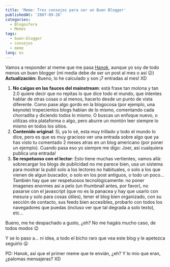 ```yaml
---
title: 'Meme: Tres consejos para ser un Buen Blogger'
publishedAt: '2007-09-26'
categories:
  - Blogosfera
  - Memes
tags:
  - buen-blogger
  - consejos
  - meme
lang: es
---
```


Vamos a responder al meme que me pasa [Hanok](http://www.hnkweb.com), aunque yo soy de todo menos un buen blogger (mi media debe de ser un post al mes o así 😉) **Actualización:** Bueno, lo he calculado y son ¡7 entradas al mes! XD

1.  **No caigas en las fauces del mainstream**: está frase tan molona y tan 2.0 quiere decir que no repitas lo que dice todo el mundo, que intentes hablar de otras cosas o al menos, hacerlo desde un punto de vista diferente. Como pase algo gordo en la blogocosa (por ejemplo, una keynote) tropecientos blogs hablan de lo mismo, comentando cada chorradita y diciendo todos lo mismo. O buscas un enfoque nuevo, o utilizas otra plataforma o algo, pero aburre un montón leer siempre lo mismo en todos los sitios.
2.  **Contenido original**: Si, ya lo sé, esta muy trillado y todo el mundo lo dice, pero es que es muy gracioso ver una entrada sobre algo que ya has visto tu comentado 2 meses atras en un blog americano (por poner un ejemplo). Cuando pasa eso yo siempre me digo: Joer, así cualquiera publica una entrada!
3.  **Se respetuoso con el lector**: Esto tiene muchas vertientes, vamos allá: sobrecargar los blogs de publicidad no me parece bien, usa un sistema para mostrar la publi solo a los lectores no habituales, o solo a los que vienen de algun buscador, o solo en los post antiguos, o todo un poco... También hay que ser respetuosos tecnológicamente: no poner imagenes enormes asi a pelo (un thumbnail antes, por favor), no pasarse con el javascript (que no es la panacea y hay que usarlo con mesura y solo para cosas útiles), tener el blog bien organizado, con su sección de contacto, sus feeds bien accesibles, probarlo con todos los navegadores que puedas (incluso ver que tal degrada a solo texto), etc...

Bueno, me he despachado a gusto, ¿eh? No me hagáis mucho caso, de todos modos 😉

Y se lo paso a... ni idea, a todo el bicho raro que vea este blog y le apetezca seguirlo 😛

PD: Hanok, así que el primer meme que te envián, ¿eh? Y lo mio que eran, ¿palomas mensajeras? XD
